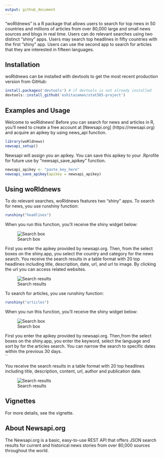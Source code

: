 ```yaml
---
output: github_document
---
```


"woRldnews" is a R package that allows users to search for top news in 50 countries and millions of articles from over 80,000 large and small news sources and blogs in real time. Users can do relevant searches using two distinct "shiny" apps. Users may search top headlines in fifty countries with the first "shiny" app. Users can use the second app to search for articles that they are interested in fifteen languages. 

## Installation

woRldnews can be installed with devtools to get the most recent production version from GitHub:

```r
install.packages('devtools') # if devtools is not already installed
devtools::install_github('eshitazaman/stat585-project')
```

## Examples and Usage


Welcome to woRldnews! Before you can search for news and articles in R, you'll need to create a free account at [Newsapi.org] (https://newsapi.org) and acquire an apikey by using news_api function.


```r
library(woRldnews)
newsapi_setup()
```

Newsapi will assign you an apikey. You can save this apikey to your .Rprofile for future use by "newsapi_save_apikey" function. 

```r
newsapi_apikey <- "paste_key_here"
newsapi_save_apikey(apikey = newsapi_apikey)
```

## Using woRldnews

To do relevant searches, woRldnews features two  "shiny" apps.
To search for news, you use runshiny function:

```r
runshiny("headlines")
```

When you run this function, you'll receive the shiny widget below: 

![Search box](headlines.png)

First you enter the apikey provided by newsapi.org. Then, from the select boxes on the shiny.app, you select the country and category for the news search. You receive the search results in a table format with 20 top headlines including title, description, date, url, and url to image. By clicking the url you can access related websites. 

![Search results](results.png)

To search for articles, you use runshiny function:

```r
runshiny("articles")
```

When you run this function, you'll receive the shiny widget below: 

![Search box](articles.png)

First you enter the apikey provided by newsapi.org. Then,from the select boxes on the shiny.app, you enter the keyword, select the language and sort by for the articles search. You can narrow the search to specific dates within the previous 30 days.  
``

You receive the search results in a table format with 20 top headlines including title, description, content, url, author and publication date. 


![Search results](articles_results.png)

## Vignettes

For more details, see the vignette.

## About Newsapi.org

The Newsapi.org is a basic, easy-to-use REST API that offers JSON search results for current and historical news stories from over 80,000 sources throughout the world. 



